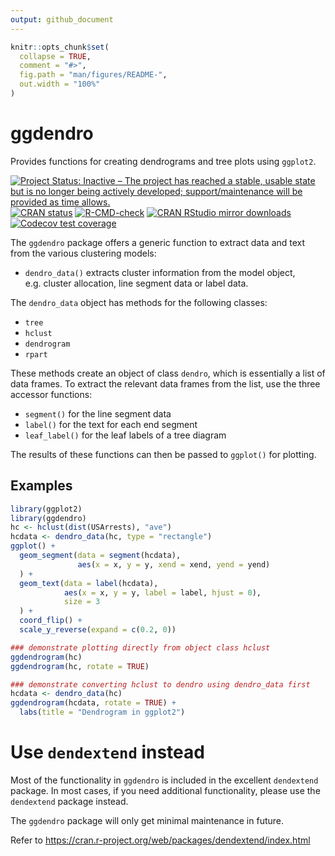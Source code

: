 ```yaml
---
output: github_document
---
```


<!-- README.md is generated from README.Rmd. Please edit that file -->

```r
knitr::opts_chunk$set(
  collapse = TRUE,
  comment = "#>",
  fig.path = "man/figures/README-",
  out.width = "100%"
)
```

# ggdendro

Provides functions for creating dendrograms and tree plots using `ggplot2`.


<!-- badges: start -->
[![Project Status: Inactive – The project has reached a stable, usable state but is no longer being actively developed; support/maintenance will be provided as time allows.](https://www.repostatus.org/badges/latest/inactive.svg)](https://www.repostatus.org/#inactive)
[![CRAN status](https://www.r-pkg.org/badges/version/ggdendro)](https://CRAN.R-project.org/package=ggdendro)
[![R-CMD-check](https://github.com/andrie/ggdendro/actions/workflows/R-CMD-check.yaml/badge.svg)](https://github.com/andrie/ggdendro/actions/workflows/R-CMD-check.yaml)
[![CRAN RStudio mirror downloads](http://cranlogs.r-pkg.org/badges/ggdendro)](http://www.r-pkg.org/pkg/ggdendro)
[![Codecov test coverage](https://codecov.io/gh/andrie/ggdendro/branch/main/graph/badge.svg)](https://app.codecov.io/gh/andrie/ggdendro?branch=main)
<!-- badges: end -->




The `ggdendro` package offers a generic function to extract data and text from the various clustering models:

* `dendro_data()` extracts cluster information from the model object, e.g. cluster allocation, line segment data or label data.

The `dendro_data` object has methods for the following classes:

* `tree`
* `hclust`
* `dendrogram`
* `rpart`

These methods create an object of class `dendro`, which is essentially a list of data frames.  To extract the relevant data frames from the list, use the three accessor functions:

* `segment()` for the line segment data
* `label()` for the text for each end segment
* `leaf_label()` for the leaf labels of a tree diagram


The results of these functions can then be passed to `ggplot()` for plotting.

## Examples

```r
library(ggplot2)
library(ggdendro)
hc <- hclust(dist(USArrests), "ave")
hcdata <- dendro_data(hc, type = "rectangle")
ggplot() +
  geom_segment(data = segment(hcdata), 
               aes(x = x, y = y, xend = xend, yend = yend)
  ) +
  geom_text(data = label(hcdata), 
            aes(x = x, y = y, label = label, hjust = 0), 
            size = 3
  ) +
  coord_flip() +
  scale_y_reverse(expand = c(0.2, 0))

### demonstrate plotting directly from object class hclust
ggdendrogram(hc)
ggdendrogram(hc, rotate = TRUE)

### demonstrate converting hclust to dendro using dendro_data first
hcdata <- dendro_data(hc)
ggdendrogram(hcdata, rotate = TRUE) +
  labs(title = "Dendrogram in ggplot2")
```
	    
# Use `dendextend` instead

Most of the functionality in `ggdendro` is included in the excellent `dendextend` package.  In most cases, if you need additional functionality, please use the `dendextend` package instead.

The `ggdendro` package will only get minimal maintenance in future.

Refer to <https://cran.r-project.org/web/packages/dendextend/index.html>

